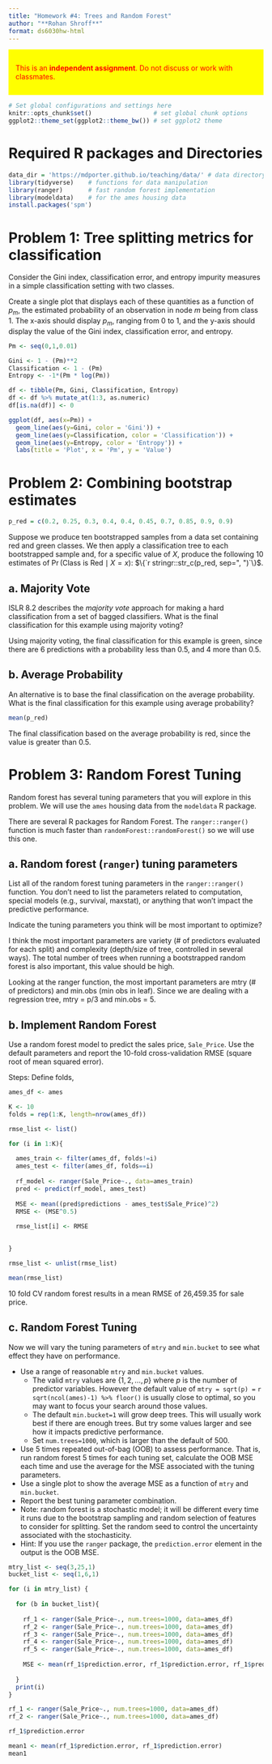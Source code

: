 ```yaml
---
title: "Homework #4: Trees and Random Forest" 
author: "**Rohan Shroff**"
format: ds6030hw-html
---
```


::: {style="background-color:yellow; color:red; display: block; border-color: black; padding:1em"}
This is an **independent assignment**. Do not discuss or work with classmates.
:::

```r
# Set global configurations and settings here
knitr::opts_chunk$set()                 # set global chunk options
ggplot2::theme_set(ggplot2::theme_bw()) # set ggplot2 theme
```

# Required R packages and Directories {.unnumbered .unlisted}

```r
data_dir = 'https://mdporter.github.io/teaching/data/' # data directory
library(tidyverse)    # functions for data manipulation  
library(ranger)       # fast random forest implementation
library(modeldata)    # for the ames housing data
install.packages('spm')

```

# Problem 1: Tree splitting metrics for classification

Consider the Gini index, classification error, and entropy impurity measures in a simple classification setting with two classes.

Create a single plot that displays each of these quantities as a function of $p_m$, the estimated probability of an observation in node $m$ being from class 1. The x-axis should display $p_m$, ranging from 0 to 1, and the y-axis should display the value of the Gini index, classification error, and entropy.

::: {.callout-note title="Solution"}
```r
Pm <- seq(0,1,0.01)

Gini <- 1 - (Pm)**2
Classification <- 1 - (Pm)
Entropy <- -1*(Pm * log(Pm))

df <- tibble(Pm, Gini, Classification, Entropy)
df <- df %>% mutate_at(1:3, as.numeric)
df[is.na(df)] <- 0

ggplot(df, aes(x=Pm)) + 
  geom_line(aes(y=Gini, color = 'Gini')) + 
  geom_line(aes(y=Classification, color = 'Classification')) +
  geom_line(aes(y=Entropy, color = 'Entropy')) + 
  labs(title = 'Plot', x = 'Pm', y = 'Value')
```
:::

# Problem 2: Combining bootstrap estimates

```r
p_red = c(0.2, 0.25, 0.3, 0.4, 0.4, 0.45, 0.7, 0.85, 0.9, 0.9)
```

Suppose we produce ten bootstrapped samples from a data set containing red and green classes. We then apply a classification tree to each bootstrapped sample and, for a specific value of $X$, produce the following 10 estimates of $\Pr(\text{Class is Red} \mid X=x)$: $\{`r stringr::str_c(p_red, sep=", ")`\}$.

## a. Majority Vote

ISLR 8.2 describes the *majority vote* approach for making a hard classification from a set of bagged classifiers. What is the final classification for this example using majority voting?

::: {.callout-note title="Solution"}
Using majority voting, the final classification for this example is green, since there are 6 predictions with a probability less than 0.5, and 4 more than 0.5.
:::

## b. Average Probability

An alternative is to base the final classification on the average probability. What is the final classification for this example using average probability?

::: {.callout-note title="Solution"}
```r
mean(p_red)
```

The final classification based on the average probability is red, since the value is greater than 0.5.
:::

# Problem 3: Random Forest Tuning

Random forest has several tuning parameters that you will explore in this problem. We will use the `ames` housing data from the `modeldata` R package.

There are several R packages for Random Forest. The `ranger::ranger()` function is much faster than `randomForest::randomForest()` so we will use this one.

## a. Random forest (`ranger`) tuning parameters

List all of the random forest tuning parameters in the `ranger::ranger()` function. You don't need to list the parameters related to computation, special models (e.g., survival, maxstat), or anything that won't impact the predictive performance.

Indicate the tuning parameters you think will be most important to optimize?

::: {.callout-note title="Solution"}
I think the most important parameters are variety (# of predictors evaluated for each split) and complexity (depth/size of tree, controlled in several ways). The total number of trees when running a bootstrapped random forest is also important, this value should be high.
:::

::: {.callout-note title="Solution"}
Looking at the ranger function, the most important parameters are mtry (# of predictors) and min.obs (min obs in leaf). Since we are dealing with a regression tree, mtry = p/3 and min.obs = 5.
:::

## b. Implement Random Forest

Use a random forest model to predict the sales price, `Sale_Price`. Use the default parameters and report the 10-fold cross-validation RMSE (square root of mean squared error).

::: {.callout-note title="Solution"}
Steps: Define folds,

```r
ames_df <- ames
```

```r
K <- 10
folds = rep(1:K, length=nrow(ames_df))

rmse_list <- list()

for (i in 1:K){
  
  ames_train <- filter(ames_df, folds!=i)
  ames_test <- filter(ames_df, folds==i)
  
  rf_model <- ranger(Sale_Price~., data=ames_train)
  pred <- predict(rf_model, ames_test)
  
  MSE <- mean((pred$predictions - ames_test$Sale_Price)^2)
  RMSE <- (MSE^0.5)
  
  rmse_list[i] <- RMSE

  
}

rmse_list <- unlist(rmse_list)

mean(rmse_list)
```

10 fold CV random forest results in a mean RMSE of 26,459.35 for sale price.
:::

## c. Random Forest Tuning

Now we will vary the tuning parameters of `mtry` and `min.bucket` to see what effect they have on performance.

-   Use a range of reasonable `mtry` and `min.bucket` values.
    -   The valid `mtry` values are $\{1,2, \ldots, p\}$ where $p$ is the number of predictor variables. However the default value of `mtry = sqrt(p) =` `r sqrt(ncol(ames)-1) %>% floor()` is usually close to optimal, so you may want to focus your search around those values.
    -   The default `min.bucket=1` will grow deep trees. This will usually work best if there are enough trees. But try some values larger and see how it impacts predictive performance.
    -   Set `num.trees=1000`, which is larger than the default of 500.
-   Use 5 times repeated out-of-bag (OOB) to assess performance. That is, run random forest 5 times for each tuning set, calculate the OOB MSE each time and use the average for the MSE associated with the tuning parameters.
-   Use a single plot to show the average MSE as a function of `mtry` and `min.bucket`.
-   Report the best tuning parameter combination.
-   Note: random forest is a stochastic model; it will be different every time it runs due to the bootstrap sampling and random selection of features to consider for splitting. Set the random seed to control the uncertainty associated with the stochasticity.
-   Hint: If you use the `ranger` package, the `prediction.error` element in the output is the OOB MSE.

::: {.callout-note title="Solution"}
```r
mtry_list <- seq(3,25,1)
bucket_list <- seq(1,6,1)

for (i in mtry_list) {
  
  for (b in bucket_list){
    
    rf_1 <- ranger(Sale_Price~., num.trees=1000, data=ames_df)
    rf_2 <- ranger(Sale_Price~., num.trees=1000, data=ames_df)
    rf_3 <- ranger(Sale_Price~., num.trees=1000, data=ames_df)
    rf_4 <- ranger(Sale_Price~., num.trees=1000, data=ames_df)
    rf_5 <- ranger(Sale_Price~., num.trees=1000, data=ames_df)
    
    MSE <- mean(rf_1$prediction.error, rf_1$prediction.error, rf_1$prediction.error, rf_1$prediction.error, rf_1$prediction.error)
    
  }
  print(i)
}
```

```r
rf_1 <- ranger(Sale_Price~., num.trees=1000, data=ames_df)
rf_2 <- ranger(Sale_Price~., num.trees=1000, data=ames_df)

rf_1$prediction.error
```

```r
mean1 <- mean(rf_1$prediction.error, rf_1$prediction.error)
mean1
```
:::
